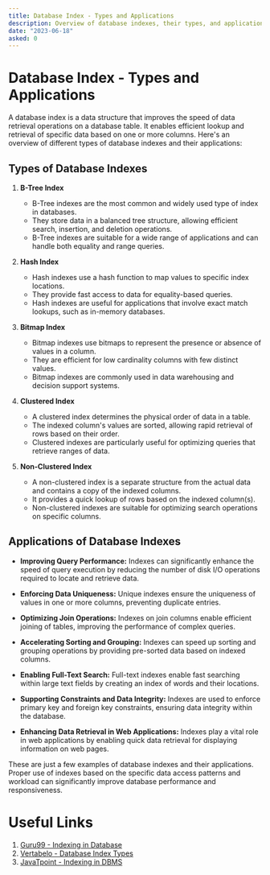 ```yaml
---
title: Database Index - Types and Applications
description: Overview of database indexes, their types, and applications.
date: "2023-06-18"
asked: 0
---
```


# Database Index - Types and Applications

A database index is a data structure that improves the speed of data retrieval operations on a database table. It enables efficient lookup and retrieval of specific data based on one or more columns. Here's an overview of different types of database indexes and their applications:

## Types of Database Indexes

1. **B-Tree Index**

   - B-Tree indexes are the most common and widely used type of index in databases.
   - They store data in a balanced tree structure, allowing efficient search, insertion, and deletion operations.
   - B-Tree indexes are suitable for a wide range of applications and can handle both equality and range queries.

2. **Hash Index**

   - Hash indexes use a hash function to map values to specific index locations.
   - They provide fast access to data for equality-based queries.
   - Hash indexes are useful for applications that involve exact match lookups, such as in-memory databases.

3. **Bitmap Index**

   - Bitmap indexes use bitmaps to represent the presence or absence of values in a column.
   - They are efficient for low cardinality columns with few distinct values.
   - Bitmap indexes are commonly used in data warehousing and decision support systems.

4. **Clustered Index**

   - A clustered index determines the physical order of data in a table.
   - The indexed column's values are sorted, allowing rapid retrieval of rows based on their order.
   - Clustered indexes are particularly useful for optimizing queries that retrieve ranges of data.

5. **Non-Clustered Index**
   - A non-clustered index is a separate structure from the actual data and contains a copy of the indexed columns.
   - It provides a quick lookup of rows based on the indexed column(s).
   - Non-clustered indexes are suitable for optimizing search operations on specific columns.

## Applications of Database Indexes

- **Improving Query Performance:** Indexes can significantly enhance the speed of query execution by reducing the number of disk I/O operations required to locate and retrieve data.

- **Enforcing Data Uniqueness:** Unique indexes ensure the uniqueness of values in one or more columns, preventing duplicate entries.

- **Optimizing Join Operations:** Indexes on join columns enable efficient joining of tables, improving the performance of complex queries.

- **Accelerating Sorting and Grouping:** Indexes can speed up sorting and grouping operations by providing pre-sorted data based on indexed columns.

- **Enabling Full-Text Search:** Full-text indexes enable fast searching within large text fields by creating an index of words and their locations.

- **Supporting Constraints and Data Integrity:** Indexes are used to enforce primary key and foreign key constraints, ensuring data integrity within the database.

- **Enhancing Data Retrieval in Web Applications:** Indexes play a vital role in web applications by enabling quick data retrieval for displaying information on web pages.

These are just a few examples of database indexes and their applications. Proper use of indexes based on the specific data access patterns and workload can significantly improve database performance and responsiveness.

# Useful Links

1. [Guru99 - Indexing in Database](https://www.guru99.com/indexing-in-database.html)
2. [Vertabelo - Database Index Types](https://vertabelo.com/blog/database-index-types/)
3. [JavaTpoint - Indexing in DBMS](https://www.javatpoint.com/indexing-in-dbms)
